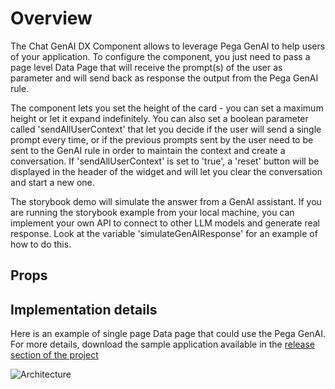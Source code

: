 
<Meta of={DemoStories} />

# Overview

The Chat GenAI DX Component allows to leverage Pega GenAI to help users of your application. To configure the component, you just need to pass
a page level Data Page that will receive the prompt(s) of the user as parameter and will send back as response the output from the Pega GenAI rule.

The component lets you set the height of the card - you can set a maximum height or let it expand indefinitely. You can also set a boolean parameter called 'sendAllUserContext' that let you decide if the user will send a single prompt every time,
or if the previous prompts sent by the user need to be sent to the GenAI rule in order to maintain the context and create a conversation. If 'sendAllUserContext' is set to 'true',
a 'reset' button will be displayed in the header of the widget and will let you clear the conversation and start a new one.

The storybook demo will simulate the answer from a GenAI assistant. If you are running the storybook example from your local machine, you can implement your own API to connect to other LLM models and generate real response.
Look at the variable 'simulateGenAIResponse' for an example of how to do this.

<Primary />

## Props

<Controls />

## Implementation details

Here is an example of single page Data page that could use the Pega GenAI. For more details, download the sample application available in the [release section of the project](https://github.com/pegasystems/constellation-ui-gallery/releases)

![Architecture](AIAssistantDataPage.png)

